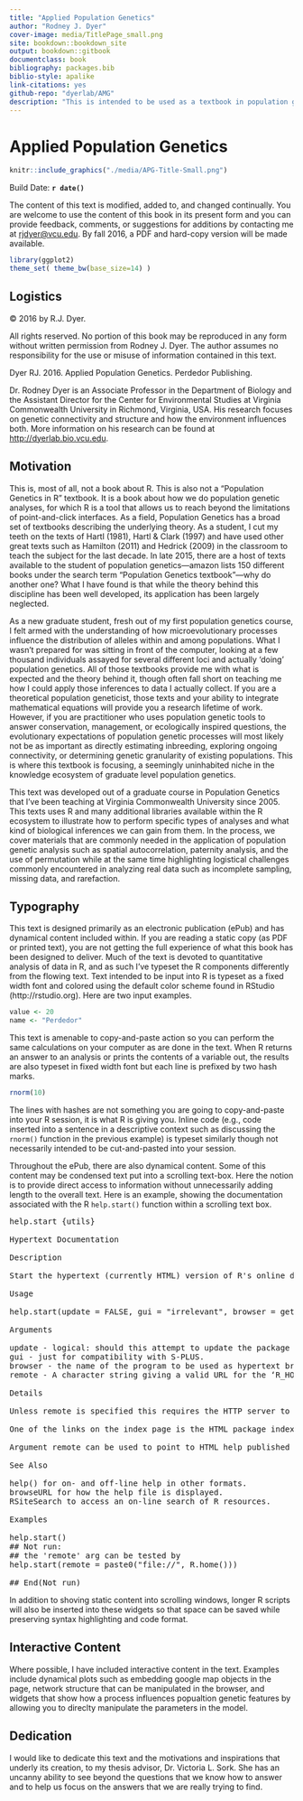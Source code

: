 ```yaml
--- 
title: "Applied Population Genetics"
author: "Rodney J. Dyer"
cover-image: media/TitlePage_small.png
site: bookdown::bookdown_site
output: bookdown::gitbook
documentclass: book
bibliography: packages.bib
biblio-style: apalike
link-citations: yes
github-repo: "dyerlab/AMG"
description: "This is intended to be used as a textbook in population genetics for the graduate level."
---
```


# Applied Population Genetics {- .white_letters}

<a href="http://dyerlab.bio.vcu.edu">
```r
knitr::include_graphics("./media/APG-Title-Small.png")
```
</a>

Build Date: **`r date()`**

The content of this text is modified, added to, and changed continually.  You are welcome to use the content of this book in its present form and you can provide feedback, comments, or suggestions for additions by contacting me at [rjdyer@vcu.edu](mailto://rjdyer@vcu.edu).  By fall 2016, a PDF and hard-copy version will be made available.



```r
library(ggplot2)
theme_set( theme_bw(base_size=14) )
```


## Logistics {-}


&copy; 2016 by R.J. Dyer. 

All rights reserved.  No portion of this book may be reproduced in any form without written permission from Rodney J. Dyer.  The author assumes no responsibility for the use or misuse of information contained in this text.

<!-- ISBN: `X-XXXXXXX-XX-X`

ISBN-13: `XXX-X-XXXXXX-XX-X`  -->

Dyer RJ.  2016.  Applied Population Genetics. Perdedor Publishing.  <!-- `XXX`pgs. -->

Dr. Rodney Dyer is an Associate Professor in the Department of Biology and the Assistant Director for the Center for Environmental Studies at Virginia Commonwealth University in Richmond, Virginia, USA.  His research focuses on genetic connectivity and structure and how the environment influences both.  More information on his research can be found at [http://dyerlab.bio.vcu.edu](http://dyerlab.bio.vcu.edu).




## Motivation {-}

This is, most of all, not a book about R.  This is also not a "Population Genetics in R" textbook.  It is a book about how we do population genetic analyses, for which R is a tool that allows us to reach beyond the limitations of point-and-click interfaces. As a field, Population Genetics has a broad set of textbooks describing the underlying theory.  As a student, I cut my teeth on the texts of Hartl (1981), Hartl & Clark (1997) and have used other great texts such as Hamilton (2011) and Hedrick (2009) in the classroom to teach the subject for the last decade.  In late 2015, there are a host of texts available to the student of population genetics—amazon lists 150 different books under the search term “Population Genetics textbook"—why do another one?  What I have found is that while the theory behind this discipline has been well developed, its application has been largely neglected.  

As a new graduate student, fresh out of my first population genetics course, I felt armed with the understanding of how microevolutionary processes influence the distribution of alleles within and among populations.  What I wasn't prepared for was sitting in front of the computer, looking at a few thousand individuals assayed for several different loci and actually ‘doing' population genetics.  All of those textbooks provide me with what is expected and the theory behind it, though often fall short on teaching me how I could apply those inferences to data I actually collect.  If you are a theoretical population geneticist, those texts and your ability to integrate mathematical equations will provide you a research lifetime of work.  However, if you are practitioner who uses population genetic tools to answer conservation, management, or ecologically inspired questions, the evolutionary expectations of population genetic processes will most likely not be as important as directly estimating inbreeding, exploring ongoing connectivity, or determining genetic granularity of existing populations.  This is where this textbook is focusing, a seemingly uninhabited niche in the knowledge ecosystem of graduate level population genetics.

This text was developed out of a graduate course in Population Genetics that I've been teaching at Virginia Commonwealth University since 2005.  This texts uses R and many additional libraries available within the R ecosystem to illustrate how to perform specific types of analyses and what kind of biological inferences we can gain from them.  In the process, we cover materials that are commonly needed in the application of population genetic analysis such as spatial autocorrelation, paternity analysis, and the use of permutation while at the same time highlighting logistical challenges commonly encountered in analyzing real data such as incomplete sampling, missing data, and rarefaction.

## Typography {-}

This text is designed primarily as an electronic publication (ePub) and has dynamical content included within.  If you are reading a static copy (as PDF or printed text), you are not getting the full experience of what this book has been designed to deliver.  Much of the text is devoted to quantitative analysis of data in R, and as such I've typeset the R components differently from the flowing text.  Text intended to be input into R is typeset as a fixed width font and colored using the default color scheme found in RStudio (http://rstudio.org).  Here are two input examples.

```r
value <- 20
name <- "Perdedor"
```


This text is amenable to copy-and-paste action so you can perform the same calculations on your computer as are done in the text.  When R returns an answer to an analysis or prints the contents of a variable out, the results are also typeset in fixed width font but each line is prefixed by two hash marks.  


```r
rnorm(10)
```

The lines with hashes are not something you are going to copy-and-paste into your R session, it is what R is giving you.  Inline code (e.g., code inserted into a sentence in a descriptive context such as discussing the `rnorm()` function in the previous example) is typeset similarly though not necessarily intended to be cut-and-pasted into your session.  

Throughout the ePub, there are also dynamical content.  Some of this content may be condensed text put into a scrolling text-box.  Here the notion is to provide direct access to information without unnecessarily adding length to the overall text.  Here is an example, showing the documentation associated with the R `help.start()` function within a scrolling text box.

<div class="scrollingbox"><pre>
help.start {utils}  											R Documentation

Hypertext Documentation

Description

Start the hypertext (currently HTML) version of R's online documentation.

Usage

help.start(update = FALSE, gui = "irrelevant", browser = getOption("browser"), remote = NULL)

Arguments

update - logical: should this attempt to update the package index to reflect the currently available packages. (Not attempted if remote is non-NULL.)
gui - just for compatibility with S-PLUS.
browser - the name of the program to be used as hypertext browser. It should be in the PATH, or a full path specified. Alternatively, it can be an R function which will be called with a URL as its only argument. This option is normally unset on Windows, when the file-association mechanism will be used.
remote - A character string giving a valid URL for the ‘R_HOME' directory on a remote location.

Details

Unless remote is specified this requires the HTTP server to be available (it will be started if possible: see startDynamicHelp).

One of the links on the index page is the HTML package index, ‘R.home("docs")/html/packages.html', which can be remade by make.packages.html(). For local operation, the HTTP server will remake a temporary version of this list when the link is first clicked, and each time thereafter check if updating is needed (if .libPaths has changed or any of the directories has been changed). This can be slow, and using update = TRUE will ensure that the packages list is updated before launching the index page.

Argument remote can be used to point to HTML help published by another R installation: it will typically only show packages from the main library of that installation.

See Also

help() for on- and off-line help in other formats.
browseURL for how the help file is displayed.
RSiteSearch to access an on-line search of R resources.

Examples

help.start()
## Not run: 
## the 'remote' arg can be tested by
help.start(remote = paste0("file://", R.home()))

## End(Not run)
</pre></div>


In addition to shoving static content into scrolling windows, longer R scripts will also be inserted into these widgets so that space can be saved while preserving syntax highlighting and code format.


## Interactive Content

Where possible, I have included interactive content in the text.  Examples include dynamical plots such as embedding google map objects in the page, network structure that can be manipulated in the browser, and widgets that show how a process influences popualtion genetic features by allowing you to direclty manipulate the parameters in the model.  


## Dedication {-}

I would like to dedicate this text and the motivations and inspirations that underly its creation, to my thesis advisor, Dr. Victoria L. Sork.  She has an uncanny ability to see beyond the questions that we know how to answer and to help us focus on the answers that we are really trying to find.

